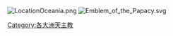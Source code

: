 [[File:LocationOceania.png|left]]
[[File:Emblem_of_the_Papacy.svg|left]]

[[Category:各大洲天主教|Category:各大洲天主教]]